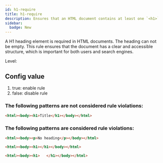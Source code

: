 ```yaml
---
id: h1-require
title: h1-require
description: Ensures that an HTML document contains at least one `<h1>` element for proper document structure and accessibility.
sidebar:
  badge: New
---
```


A H1 heading element is required in HTML documents. The heading can not be empty. This rule ensures that the document has a clear and accessible structure, which is important for both users and search engines.

Level: <Badge text="Warning" variant="caution" />

## Config value

1. true: enable rule
2. false: disable rule


### The following patterns are **not** considered rule violations:

```html
<html><body><h1>Title</h1></body></html>
```

### The following patterns are considered rule violations:

```html
<html><body><p>No heading</p></body></html>
```

```html
<html><body><h1></h1></body></html>
```

```html
<html><body><h1>   </h1></body></html>
```
